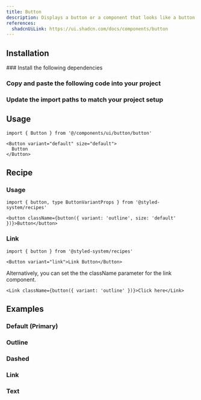 ```yaml
---
title: Button
description: Displays a button or a component that looks like a button.
references:
  shadcnUiLink: https://ui.shadcn.com/docs/components/button
---
```


<ComponentPreview name="button" withRecipe />

## Installation

<Steps>
### Install the following dependencies

<InstallTabs pkg="@radix-ui/react-slot" />

### Copy and paste the following code into your project

<ComponentSource name= "button"/>

### Update the import paths to match your project setup

</Steps>

## Usage

```tsx
import { Button } from '@/components/ui/button/button'
```

```tsx
<Button variant="default" size="default">
  Button
</Button>
```

## Recipe
### Usage
```tsx
import { button, type ButtonVariantProps } from '@styled-system/recipes'
```
```tsx
<button className={button({ variant: 'outline', size: 'default' })}>Button</button>
```

### Link

```tsx
import { button } from '@styled-system/recipes'
```
```tsx
<Button variant="link">Link Button</Button>
```

Alternatively, you can set the the className parameter for the link component.

```tsx
<Link className={button({ variant: 'outline' })}>Click here</Link>
```


## Examples
### Default (Primary)

<ComponentPreview name="button" file ="primary" />

### Outline

<ComponentPreview name="button" file="outlined" />

### Dashed

<ComponentPreview name="button" file="dashed" />

### Link

<ComponentPreview name="button" file="link" />

### Text

<ComponentPreview name="button" file="text" />




